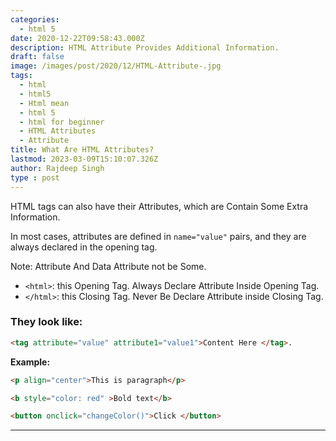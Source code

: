 ```yaml
---
categories:
  - html 5
date: 2020-12-22T09:58:43.000Z
description: HTML Attribute Provides Additional Information.
draft: false
image: /images/post/2020/12/HTML-Attribute-.jpg
tags:
  - html
  - html5
  - Html mean
  - html 5
  - html for beginner
  - HTML Attributes
  - Attribute
title: What Are HTML Attributes?
lastmod: 2023-03-09T15:10:07.326Z
author: Rajdeep Singh
type : post
---
```


HTML tags can also have their Attributes, which are Contain Some Extra
Information.

In most cases, attributes are defined in `name="value"` pairs, and they are
always declared in the opening tag.

Note: Attribute And Data Attribute not be Some.

- `<html>`: this Opening Tag. Always Declare Attribute Inside Opening Tag.
- `</html>`: this Closing Tag. Never Be Declare Attribute inside Closing Tag.

### **They look like:**

```html
<tag attribute="value" attribute1="value1">Content Here </tag>.
```

**Example:**

```html
<p align="center">This is paragraph</p>

<b style="color: red" >Bold text</b>

<button onclick="changeColor()">Click </button>
```

---
